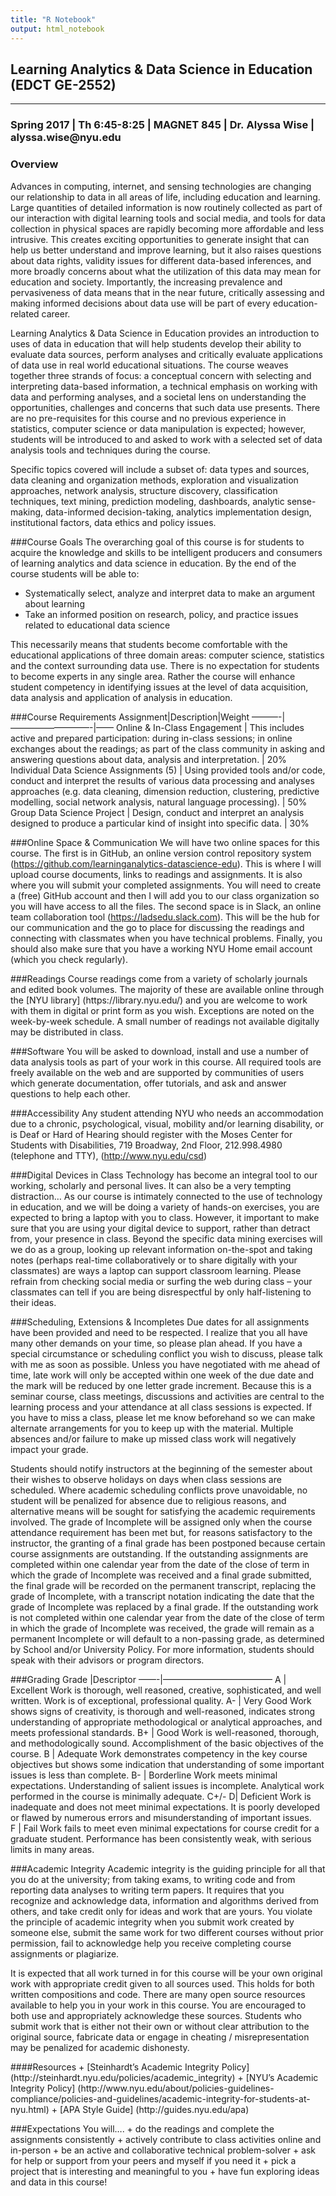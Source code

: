 ```yaml
---
title: "R Notebook"
output: html_notebook
---
```


## Learning Analytics & Data Science in Education (EDCT GE-2552)

---

### Spring 2017 | Th 6:45-8:25 | MAGNET 845 | Dr. Alyssa Wise | alyssa.wise@nyu.edu 

### Overview

Advances in computing, internet, and sensing technologies are changing our relationship to data in all areas of life, including education and learning. Large quantities of detailed information is now routinely collected as part of our interaction with digital learning tools and social media, and tools for data collection in physical spaces are rapidly becoming more affordable and less intrusive. This creates exciting opportunities to generate insight that can help us better understand and improve learning, but it also raises questions about data rights, validity issues for different data-based inferences, and more broadly concerns about what the utilization of this data may mean for education and society. Importantly, the increasing prevalence and pervasiveness of data means that in the near future, critically assessing and making informed decisions about data use will be part of every education-related career.

Learning Analytics & Data Science in Education provides an introduction to uses of data in education that will help students develop their ability to evaluate data sources, perform analyses and critically evaluate applications of data use in real world educational situations. The course weaves together three strands of focus: a conceptual concern with selecting and interpreting data-based information, a technical emphasis on working with data and performing analyses, and a societal lens on understanding the opportunities, challenges and concerns that such data use presents. There are no pre-requisites for this course and no previous experience in statistics, computer science or data manipulation is expected; however, students will be introduced to and asked to work with a selected set of data analysis tools and techniques during the course.

Specific topics covered will include a subset of: data types and sources, data cleaning and organization methods, exploration and visualization approaches, network analysis, structure discovery, classification techniques, text mining, prediction modeling, dashboards, analytic sense-making, data-informed decision-taking, analytics implementation design, institutional factors, data ethics and policy issues.

###Course Goals
The overarching goal of this course is for students to acquire the knowledge and skills to be intelligent producers and consumers of learning analytics and data science in education. By the end of the course students will be able to:

  + Systematically select, analyze and interpret data to make an argument about learning
  + Take an informed position on research, policy, and practice issues related to educational data science 

This necessarily means that students become comfortable with the educational applications of three domain areas: computer science, statistics and the context surrounding data use. There is no expectation for students to become experts in any single area. Rather the course will enhance student competency in identifying issues at the level of data acquisition, data analysis and application of analysis in education.

###Course Requirements
Assignment|Description|Weight
----------|----------------------------|------
Online & In-Class Engagement	| This includes active and prepared participation: during in-class sessions; in online exchanges about the readings; as part of the class community in asking and answering questions about data, analysis and interpretation. |	20%
Individual Data Science Assignments (5) |	Using provided tools and/or code, conduct and interpret the results of various data processing and analyses approaches (e.g. data cleaning, dimension reduction, clustering, predictive modelling, social network analysis, natural language processing). |	50%
Group Data Science Project	| Design, conduct and interpret an analysis designed to produce a particular kind of insight into specific data. |	30%

###Online Space & Communication
We will have two online spaces for this course. The first is in GitHub, an online version control repository system (<https://github.com/learninganalytics-datascience-edu>). This is where I will upload course documents, links to readings and assignments. It is also where you will submit your completed assignments. You will need to create a (free) GitHub account and then I will add you to our class organization so you will have access to all the files. The second space is in Slack, an online team collaboration tool (<https://ladsedu.slack.com>). This will be the hub for our communication and the go to place for discussing the readings and connecting with classmates when you have technical problems. Finally, you should also make sure that you have a working NYU Home email account (which you check regularly).

###Readings
Course readings come from a variety of scholarly journals and edited book volumes. The majority of these are available online through the [NYU library] (https://library.nyu.edu/) and you are welcome to work with them in digital or print form as you wish. Exceptions are noted on the week-by-week schedule. A small number of readings not available digitally may be distributed in class. 

###Software
You will be asked to download, install and use a number of data analysis tools as part of your work in this course. All required tools are freely available on the web and are supported by communities of users which generate documentation, offer tutorials, and ask and answer questions to help each other.

###Accessibility
Any student attending NYU who needs an accommodation due to a chronic, psychological, visual, mobility and/or learning disability, or is Deaf or Hard of Hearing should register with the Moses Center for Students with Disabilities, 719 Broadway, 2nd Floor, 212.998.4980 (telephone and TTY), (<http://www.nyu.edu/csd>)

###Digital Devices in Class
Technology has become an integral tool to our working, scholarly and personal lives. It can also be a very tempting distraction… As our course is intimately connected to the use of technology in education, and we will be doing a variety of hands-on exercises, you are expected to bring a laptop with you to class. However, it important to make sure that you are using your digital device to support, rather than detract from, your presence in class. Beyond the specific data mining exercises will we do as a group, looking up relevant information on-the-spot and taking notes (perhaps real-time collaboratively or to share digitally with your classmates) are ways a laptop can support classroom learning. Please refrain from checking social media or surfing the web during class – your classmates can tell if you are being disrespectful by only half-listening to their ideas.

###Scheduling, Extensions & Incompletes
Due dates for all assignments have been provided and need to be respected. I realize that you all have many other demands on your time, so please plan ahead. If you have a special circumstance or scheduling conflict you wish to discuss, please talk with me as soon as possible. Unless you have negotiated with me ahead of time, late work will only be accepted within one week of the due date and the mark will be reduced by one letter grade increment. Because this is a seminar course, class meetings, discussions and activities are central to the learning process and your attendance at all class sessions is expected. If you have to miss a class, please let me know beforehand so we can make alternate arrangements for you to keep up with the material. Multiple absences and/or failure to make up missed class work will negatively impact your grade.

Students should notify instructors at the beginning of the semester about their wishes to observe holidays on days when class sessions are scheduled. Where academic scheduling conflicts prove unavoidable, no student will be penalized for absence due to religious reasons, and alternative means will be sought for satisfying the academic requirements involved. 
The grade of Incomplete will be assigned only when the course attendance requirement has been met but, for reasons satisfactory to the instructor, the granting of a final grade has been postponed because certain course assignments are outstanding. If the outstanding assignments are completed within one calendar year from the date of the close of term in which the grade of Incomplete was received and a final grade submitted, the final grade will be recorded on the permanent transcript, replacing the grade of Incomplete, with a transcript notation indicating the date that the grade of Incomplete was replaced by a final grade. If the outstanding work is not completed within one calendar year from the date of the close of term in which the grade of Incomplete was received, the grade will remain as a permanent Incomplete or will default to a non-passing grade, as determined by School and/or University Policy. For more information, students should speak with their advisors or program directors.

###Grading 
Grade |Descriptor
-------|--------------------------------------
A | Excellent	Work is thorough, well reasoned, creative, sophisticated, and well written.  Work is of exceptional, professional quality.
A- | Very Good	Work shows signs of creativity, is thorough and well-reasoned, indicates strong understanding of appropriate methodological or analytical approaches, and meets professional standards.
B+ | Good	Work is well-reasoned, thorough, and methodologically sound.  Accomplishment of the basic objectives of the course.
B | Adequate	Work demonstrates competency in the key course objectives but shows some indication that understanding of some important issues is less than complete. 
B- | Borderline	Work meets minimal expectations.  Understanding of salient issues is incomplete. Analytical work performed in the course is minimally adequate. 
C+/- D|  Deficient	Work is inadequate and does not meet minimal expectations. It is poorly developed or flawed by numerous errors and misunderstanding of important issues.  
F | Fail	Work fails to meet even minimal expectations for course credit for a graduate student.  Performance has been consistently weak, with serious limits in many areas.  

###Academic Integrity
Academic integrity is the guiding principle for all that you do at the university; from taking exams, to writing code and from reporting data analyses to writing term papers. It requires that you recognize and acknowledge data, information and algorithms derived from others, and take credit only for ideas and work that are yours. You violate the principle of academic integrity when you submit work created by someone else, submit the same work for two different courses without prior permission, fail to acknowledge help you receive completing course assignments or plagiarize.

It is expected that all work turned in for this course will be your own original work with appropriate credit given to all sources used. This holds for both written compositions and code. There are many open source resources available to help you in your work in this course. You are encouraged to both use and appropriately acknowledge these sources. Students who submit work that is either not their own or without clear attribution to the original source, fabricate data or engage in cheating / misrepresentation may be penalized for academic dishonesty.  

####Resources
  +	[Steinhardt’s Academic Integrity Policy] (http://steinhardt.nyu.edu/policies/academic_integrity)
  + [NYU’s Academic Integrity Policy] (http://www.nyu.edu/about/policies-guidelines-compliance/policies-and-guidelines/academic-integrity-for-students-at-nyu.html)
  +	[APA Style Guide] (http://guides.nyu.edu/apa)

###Expectations
You will….
+ do the readings and complete the assignments consistently
+ actively contribute to class activities online and in-person
+ be an active and collaborative technical problem-solver
+ ask for help or support from your peers and myself if you need it
+ pick a project that is interesting and meaningful to you
+ have fun exploring ideas and data in this course!


